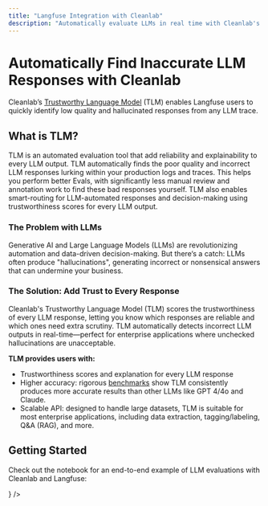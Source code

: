 ```yaml
---
title: "Langfuse Integration with Cleanlab"
description: "Automatically evaluate LLMs in real time with Cleanlab's trustworthy Language Model (TLM)"
---
```


# Automatically Find Inaccurate LLM Responses with Cleanlab

Cleanlab’s [Trustworthy Language Model](https://cleanlab.ai/tlm/) (TLM) enables Langfuse users to quickly identify low quality and hallucinated responses from any LLM trace.

## What is TLM?

TLM is an automated evaluation tool that add reliability and explainability to every LLM output. TLM automatically finds the poor quality and incorrect LLM responses lurking within your production logs and traces. This helps you perform better Evals, with significantly less manual review and annotation work to find these bad responses yourself. TLM also enables smart-routing for LLM-automated responses and decision-making using trustworthiness scores for every LLM output.

### The Problem with LLMs
Generative AI and Large Language Models (LLMs) are revolutionizing automation and data-driven decision-making. But there‘s a catch: LLMs often produce "hallucinations", generating incorrect or nonsensical answers that can undermine your business.

### The Solution: Add Trust to Every Response
Cleanlab's Trustworthy Language Model (TLM) scores the trustworthiness of every LLM response, letting you know which responses are reliable and which ones need extra scrutiny. TLM automatically detects incorrect LLM outputs in real-time—perfect for enterprise applications where unchecked hallucinations are unacceptable.

**TLM provides users with:**

- Trustworthiness scores and explanation for every LLM response
- Higher accuracy: rigorous [benchmarks](https://cleanlab.ai/blog/trustworthy-language-model/) show TLM consistently produces more accurate results than other LLMs like GPT 4/4o and Claude.
- Scalable API: designed to handle large datasets, TLM is suitable for most enterprise applications, including data extraction, tagging/labeling, Q&A (RAG), and more.

## Getting Started

Check out the notebook for an end-to-end example of LLM evaluations with Cleanlab and Langfuse:


<Cards>
  <Card
    title="Evaluation of LLMs with Cleanlab"
    href="/guides/cookbook/evaluation_of_llms_with_cleanlab"
    icon={<FileCode />}
  />
</Cards>